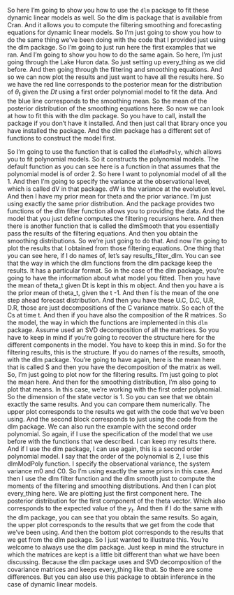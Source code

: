 <!-- transcript of https://www.coursera.org/learn/bayesian-statistics-time-series-analysis/lecture/lg1g0/using-the-dlm-package-in-r -->


So here I'm going to show you how to use the `dlm` package to fit these dynamic linear models as well. So the dlm is package that is available from Cran. And it allows you to compute the filtering smoothing and forecasting equations for dynamic linear models. So I'm just going to show you how to do the same thing we've been doing with the code that I provided just using the dlm package. So I'm going to just run here the first examples that we ran. And I'm going to show you how to do the same again. So here, I'm just going through the Lake Huron data. So just setting up every_thing as we did before. And then going through the filtering and smoothing equations. And so we can now plot the results and just want to have all the results here. So we have the red line corresponds to the posterior mean for the distribution of $\theta_t$ given the $Dt$ using a first order polynomial model to fit the data. And the blue line corresponds to the smoothing mean. So the mean of the posterior distribution of the smoothing equations here. So now we can look at how to fit this with the dlm package. So you have to call, install the package if you don't have it installed. And then just call that library once you have installed the package. And the dlm package has a different set of functions to construct the model first. 

So I'm going to use the function that is called the `dlmModPoly`, which allows you to fit polynomial models. So it constructs the polynomial models. The default function as you can see here is a function in that assumes that the polynomial model is of order 2. So here I want to polynomial model of all the 1. And then I'm going to specify the variance at the observational level, which is called dV in that package. dW is the variance at the evolution level. And then I have my prior mean for theta and the prior variance. I'm just using exactly the same prior distribution. And the package provides two functions of the dlm filter function allows you to providing the data. And the model that you just define computes the filtering recursions  here. And then there is another function that is called the dlmSmooth that you essentially pass the results of the filtering equations. And then you obtain the smoothing distributions. So we're just going to do that. And now I'm going to plot the results that I obtained from those filtering equations. One thing that you can see here, if I do names of, let's say results_filter_dlm. You can see that the way in which the dlm functions from the dlm package keep the results. It has a particular format. So in the case of the dlm package, you're going to have the information about what model you fitted. Then you have the mean of theta_t given Dt is kept in this m object. And then you have a is the prior mean of theta_t, given the t -1. And then f is the mean of the one step ahead forecast distribution. And then you have these U.C, D.C, U.R, D.R, those are just decompositions of the C variance matrix. So each of the Cs at time t. And then if you have also the composition of the R matrices. So the model, the way in which the functions are implemented in this `dlm` package. Assume used an SVD decomposition of all the matrices. So you have to keep in mind if you're going to recover the structure here for the different components in the model. You have to keep this in mind. So for the filtering results, this is the structure. If you do names of the results, smooth, with the dlm package. You're going to have again, here is the mean here that is called S and then you have the decomposition of the matrix as well. So, I'm just going to plot now for the filtering results. I'm just going to plot the mean here. And then for the smoothing distribution, I'm also going to plot that means. In this case, we're working with the first order polynomial. So the dimension of the state vector is 1. So you can see that we obtain exactly the same results. And you can compare them numerically. The upper plot corresponds to the results we get with the code that we've been using. And the second block corresponds to just using the code from the dlm package. We can also run the example with the second order polynomial. So again, if I use the specification of the model that we use before with the functions that we described. I can keep my results there. And if I use the dlm package, I can use again, this is a second order polynomial model. I say that the order of the polynomial is 2, I use this dlmModPoly function. I specify the observational variance, the system variance m0 and C0. So I'm using exactly the same priors in this case. And then I use the dlm filter function and the dlm smooth just to compute the moments of the filtering and smoothing distributions. And then I can plot every_thing here. We are plotting just the first component here. The posterior distribution for the first component of the theta vector. Which also corresponds to the expected value of the $y_t$. And then if I do the same with the dlm package, you can see that you obtain the same results. So again, the upper plot corresponds to the results that we get from the code that we've been using. And then the bottom plot corresponds to the results that we get from the dlm package. So I just wanted to illustrate this. You're welcome to always use the dlm package. Just keep in mind the structure in which the matrices are kept is a little bit different than what we have been discussing. Because the dlm package uses and SVD decomposition of the covariance matrices and keeps every_thing like that. So there are some differences. But you can also use this package to obtain inference in the case of dynamic linear models. 
